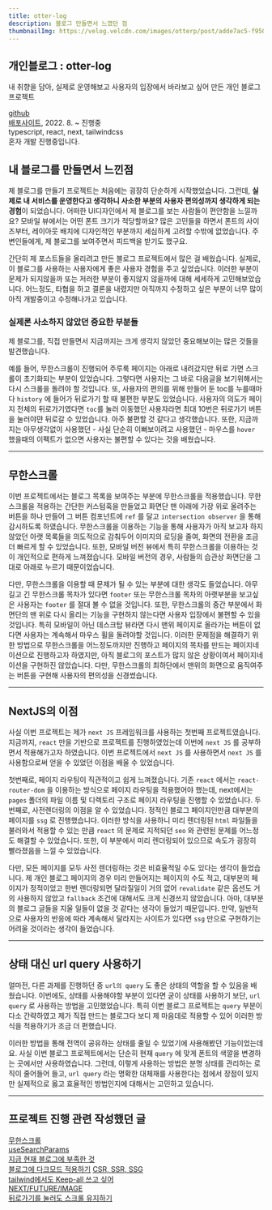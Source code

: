 ```yaml
---
title: otter-log
description: 블로그 만들면서 느꼈던 점
thumbnailImg: https://velog.velcdn.com/images/otterp/post/adde7ac5-f950-40cb-af62-2e5425dd6419/image.png
---
```


## 개인블로그 : otter-log

내 취향을 담아, 실제로 운영해보고 사용자의 입장에서 바라보고 싶어 만든 개인 블로그 프로젝트

[github](https://github.com/otterp012/otter-log)  
[배포사이트](http://otter-log.world), 2022. 8. ~ 진행중  
typescript, react, next, tailwindcss  
혼자 개발 진행중입니다.

## 내 블로그를 만들면서 느낀점

제 블로그를 만들기 프로젝트는 처음에는 굉장히 단순하게 시작했었습니다. 그런데, **실제로 내 서비스를 운영한다고 생각하니 사소한 부분의 사용자 편의성까지 생각하게 되는 경험**이 되었습니다. 어떠한 UI디자인에서 제 블로그를 보는 사람들이 편안함을 느낄까요? 모바일 뷰에서는 어떤 폰트 크기가 적당할까요? 많은 고민들을 하면서 폰트의 사이즈부터, 레이아웃 배치에 디자인적인 부분까지 세심하게 고려할 수밖에 없었습니다. 주변인들에게, 제 블로그를 보여주면서 피드백을 받기도 했구요.

간단히 제 포스트들을 올리려고 만든 블로그 프로젝트에서 많은 걸 배웠습니다. 실제로, 이 블로그를 사용하는 사용자에게 좋은 사용자 경험을 주고 싶었습니다. 이러한 부분이 문제가 되지않을까 또는 저러한 부분이 좋지않지 않을까에 대해 세세하게 고민해보았습니다. 어느정도, 타협을 하고 결론을 내렸지만 아직까지 수정하고 싶은 부분이 너무 많이 아직 개발중이고 수정해나가고 있습니다.

### 실제론 사소하지 않았던 중요한 부분들

제 블로그를, 직접 만들면서 지금까지는 크게 생각지 않았던 중요해보이는 많은 것들을 발견했습니다.

예를 들어, 무한스크롤이 진행되어 주루룩 페이지는 아래로 내려갔지만 뒤로 가면 스크롤이 초기화되는 부분이 있었습니다. 그렇다면 사용자는 그 바로 다음글을 보기위해서는 다시 스크롤을 돌려야 할 것입니다. 또, 사용자의 편의를 위해 만들어 둔 toc를 누를때마다 `history` 에 들어가 뒤로가기 할 때 불편한 부분도 있었습니다. 사용자의 의도가 페이지 전체의 뒤로가기였다면 `toc`를 눌러 이동했던 사용자라면 최대 10번은 뒤로가기 버튼을 눌러야먄 뒤로갈 수 있었습니다. 아주 불편할 것 같다고 생각했습니다. 또한, 지금까지는 아무생각없이 사용했던 - 사실 단순히 이뻐보이려고 사용했던 - 마우스를 `hover` 했을때의 이펙트가 없으면 사용자는 불편할 수 있다는 것을 배웠습니다.

---

## 무한스크롤

이번 프로젝트에서는 블로그 목록을 보여주는 부분에 무한스크롤을 적용했습니다. 무한스크롤을 적용하는 간단한 커스텀훅을 만들었고 화면단 맨 아래에 가장 위로 올려주는 버튼을 하나 만들어 그 버튼 컴포넌트에 `ref` 를 달고 `intersection observer` 을 통해 감시하도록 하였습니다. 무한스크롤을 이용하는 기능을 통해 사용자가 아직 보고자 하지 않았던 아랫 목록들을 의도적으로 감춰두어 이미지의 로딩을 줄여, 화면의 전환을 조금 더 빠르게 할 수 있었습니다. 또한, 모바일 버전 뷰에서 특히 무한스크롤을 이용하는 것이 개인적으로 편하게 느껴졌습니다. 모바일 버전의 경우, 사람들의 습관상 화면단을 그대로 아래로 누르기 때문이었습니다.

다만, 무한스크롤을 이용할 때 문제가 될 수 있는 부분에 대한 생각도 들었습니다. 아무 길고 긴 무한스크롤 목차가 있다면 `footer` 또는 무한스크롤 목차의 아랫부분을 보고싶은 사용자는 `footer` 를 절대 볼 수 없을 것입니다. 또한, 무한스크롤의 중간 부분에서 화면단의 맨 위로 다시 올리는 기능을 구현하지 않는다면 사용자 입장에서 불편할 수 있을 것입니다. 특히 모바일이 아닌 데스크탑 뷰라면 다시 맨위 페이지로 올라가는 버튼이 없다면 사용자는 계속해서 마우스 휠을 돌려야할 것입니다. 이러한 문제점을 해결하기 위한 방법으로 무한스크롤을 어느정도까지만 진행하고 페이지의 목차를 만드는 페이지네이션으로 진행하고자 하였지만, 아직 블로그의 포스트가 많지 않은 상황이여서 페이지네이션을 구현하진 않았습니다. 다만, 무한스크롤의 최하단에서 맨위의 화면으로 움직여주는 버튼을 구현해 사용자의 편의성을 신경썼습니다.

---

## NextJS의 이점

사실 이번 프로젝트는 제가 `next JS` 프레임워크를 사용하는 첫번째 프로젝트였습니다. 지금까지, `react` 만을 기반으로 프로젝트를 진행하였었는데 이번에 `next JS` 를 공부하면서 적용해가고자 하였습니다. 이번 프로젝트에서 `next JS` 를 사용하면서 `next JS` 를 사용함으로써 얻을 수 있었던 이점을 배울 수 있었습니다.

첫번째로, 페이지 라우팅이 직관적이고 쉽게 느껴졌습니다. 기존 `react` 에서는 `react-router-dom` 을 이용하는 방식으로 페이지 라우팅을 적용했어야 했는데, next에서는 `pages` 폴더의 파일 이름 및 디렉토리 구조로 페이지 라우팅을 진행할 수 있었습니다. 두번째로, 사전렌더링의 이점을 알 수 있었습니다. 정적인 블로그 페이지인만큼 대부분의 페이지를 `ssg` 로 진행했습니다. 이러한 방식을 사용하니 미리 렌더링된 `html` 파일들을 불러와서 적용할 수 있는 만큼 `react` 의 문제로 지적되던 `seo` 와 관련된 문제를 어느정도 해결할 수 있었습니다. 또한, 이 부분에서 미리 렌더링되어 있으므로 속도가 굉장히 빨라졌음을 느낄 수 있었습니다.

다만, 모든 페이지를 모두 사전 렌더링하는 것은 비효율적일 수도 있다는 생각이 들었습니다. 제 개인 블로그 페이지의 경우 미리 만들어지는 페이지의 수도 적고, 대부분의 페이지가 정적이었고 한번 렌더링되면 달라질일이 거의 없어 `revalidate` 같은 옵션도 거의 사용하지 않았고 `fallback` 조건에 대해서도 크게 신경쓰지 않았습니다. 아마, 대부분의 블로그 글들을 지울 일들이 없을 것 같다는 생각이 들었기 때문입니다. 만약, 일반적으로 사용자의 반응에 따라 계속해서 달라지는 사이트가 있다면 `ssg` 만으로 구현하기는 어려울 것이라는 생각이 들었습니다.

---

## 상태 대신 url query 사용하기

얼마전, 다른 과제를 진행하던 중 `url의 query` 도 좋은 상태의 역할을 할 수 있음을 배웠습니다. 이번에도, 상태를 사용해야할 부분이 있다면 굳이 상태를 사용하기 보단, `url query` 로 사용하는 방법을 고민했었습니다. 특히 이번 블로그 프로젝트는 `query` 부분이 다소 간략하였고 제가 직접 만드는 블로그다 보디 제 마음데로 적용할 수 있어 이러한 방식을 적용하기가 조금 더 편했습니다.

이러한 방법을 통해 전역이 공유하는 상태를 줄일 수 있었기에 사용해봤던 기능이었는데요. 사실 이번 블로그 프로젝트에서는 단순히 현재 `query` 에 맞게 폰트의 색깔을 변경하는 곳에서만 사용하였습니다. 그런데, 이렇게 사용하는 방법은 분명 상태를 관리하는 로직이 줄어들어 들고, `url query` 라는 명확한 대체재를 사용한다는 점에서 장점이 있지만 실제적으로 옳고 효율적인 방법인지에 대해서는 고민하고 있습니다.

---

## 프로젝트 진행 관련 작성했던 글

[무한스크롤](https://otter-log.world/post/react-infinite-scroll)  
[useSearchParams](https://otter-log.world/post/react-userSerachParams)  
[지금 현재 블로그에 부족한 것](http://otter-log.world/post/next-goingtoAdd)  
[블로그에 다크모드 적용하기](https://otter-log.world/post/next-dark-mode)
[CSR, SSR, SSG](https://otter-log.world/post/common_rendering)  
[tailwind에서도 Keep-all 쓰고 싶어](https://otter-log.world/post/style-tailwind-keep_all)  
[NEXT/FUTURE/IMAGE](https://otter-log.world/post/next-future-image)  
[뒤로가기를 눌러도 스크롤 유지하기](https://otter-log.world/post/react-preserveScroll)
